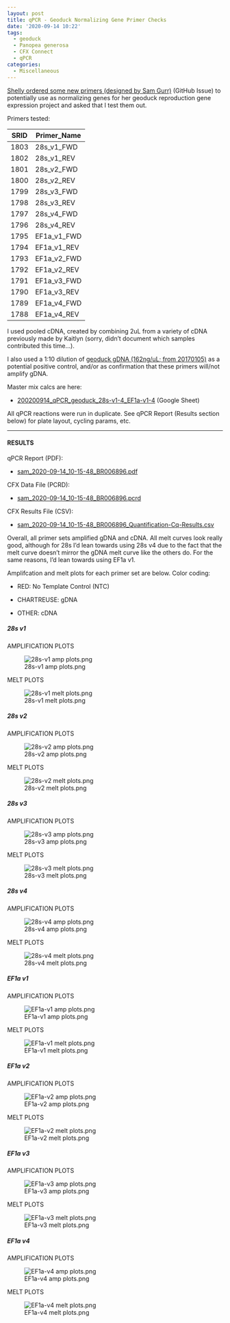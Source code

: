```yaml
---
layout: post
title: qPCR - Geoduck Normalizing Gene Primer Checks
date: '2020-09-14 10:22'
tags:
  - geoduck
  - Panopea generosa
  - CFX Connect
  - qPCR
categories:
  - Miscellaneous
---
```

[Shelly ordered some new primers (designed by Sam Gurr)](https://github.com/RobertsLab/resources/issues/988) (GitHub Issue) to potentially use as normalizing genes for her geoduck reproduction gene expression project and asked that I test them out.

Primers tested:

| SRID | Primer_Name |
|------|-------------|
| 1803 | 28s_v1_FWD  |
| 1802 | 28s_v1_REV  |
| 1801 | 28s_v2_FWD  |
| 1800 | 28s_v2_REV  |
| 1799 | 28s_v3_FWD  |
| 1798 | 28s_v3_REV  |
| 1797 | 28s_v4_FWD  |
| 1796 | 28s_v4_REV  |
| 1795 | EF1a_v1_FWD |
| 1794 | EF1a_v1_REV |
| 1793 | EF1a_v2_FWD |
| 1792 | EF1a_v2_REV |
| 1791 | EF1a_v3_FWD |
| 1790 | EF1a_v3_REV |
| 1789 | EF1a_v4_FWD |
| 1788 | EF1a_v4_REV |


I used pooled cDNA, created by combining 2uL from a variety of cDNA previously made by Kaitlyn (sorry, didn't document which samples contributed this time...).



I also used a 1:10 dilution of [geoduck gDNA (162ng/uL; from 20170105)](https://robertslab.github.io/sams-notebook/2017/01/05/dna-isolation-geoduck-gdna-for-illumina-initiated-sequencing-project.html) as a potential positive control, and/or as confirmation that these primers will/not amplify gDNA.

Master mix calcs are here:

- [200200914_qPCR_geoduck_28s-v1-4_EF1a-v1-4](https://docs.google.com/spreadsheets/d/1WmQ9sJ0ANz5Z0d94BJ_2QOu1mr2XEGGN0Iol-jteTEY/edit?usp=sharing) (Google Sheet)

All qPCR reactions were run in duplicate. See qPCR Report (Results section below) for plate layout, cycling params, etc.


---

#### RESULTS

qPCR Report (PDF):

- [sam_2020-09-14_10-15-48_BR006896.pdf](https://owl.fish.washington.edu/Athaliana/qPCR_data/qPCR_reports/sam_2020-09-14_10-15-48_BR006896.pdf)

CFX Data File (PCRD):

- [sam_2020-09-14_10-15-48_BR006896.pcrd](https://owl.fish.washington.edu/scaphapoda/qPCR_data/cfx_connect_data/sam_2020-09-14_10-15-48_BR006896.pcrd)


CFX Results File (CSV):

- [sam_2020-09-14_10-15-48_BR006896_Quantification-Cq-Results.csv](https://owl.fish.washington.edu/Athaliana/qPCR_data/sam_2020-09-14_10-15-48_BR006896_Quantification-Cq-Results.csv)

Overall, all primer sets amplified gDNA and cDNA. All melt curves look really good, although for 28s I'd lean towards using 28s v4 due to the fact that the melt curve doesn't mirror the gDNA melt curve like the others do. For the same reasons, I'd lean towards using EF1a v1.

Amplifcation and melt plots for each primer set are below. Color coding:

- RED: No Template Control (NTC)

- CHARTREUSE: gDNA

- OTHER: cDNA

##### 28s v1

AMPLIFICATION PLOTS


![28s-v1 amp plots.png ](https://owl.fish.washington.edu/Athaliana/qPCR_data/sam_2020-09-14_10-15-48_BR006896_28s-v1_amp_plots.png)

MELT PLOTS

![28s-v1 melt plots.png ](https://owl.fish.washington.edu/Athaliana/qPCR_data/sam_2020-09-14_10-15-48_BR006896_28s-v1_melt_plots.png)

##### 28s v2

AMPLIFICATION PLOTS

![28s-v2 amp plots.png ](https://owl.fish.washington.edu/Athaliana/qPCR_data/sam_2020-09-14_10-15-48_BR006896_28s-v2_amp_plots.png)

MELT PLOTS

![28s-v2 melt plots.png ](https://owl.fish.washington.edu/Athaliana/qPCR_data/sam_2020-09-14_10-15-48_BR006896_28s-v2_melt_plots.png)

##### 28s v3

AMPLIFICATION PLOTS

![28s-v3 amp plots.png ](https://owl.fish.washington.edu/Athaliana/qPCR_data/sam_2020-09-14_10-15-48_BR006896_28s-v3_amp_plots.png)

MELT PLOTS

![28s-v3 melt plots.png ](https://owl.fish.washington.edu/Athaliana/qPCR_data/sam_2020-09-14_10-15-48_BR006896_28s-v3_melt_plots.png)

##### 28s v4

AMPLIFICATION PLOTS

![28s-v4 amp plots.png ](https://owl.fish.washington.edu/Athaliana/qPCR_data/sam_2020-09-14_10-15-48_BR006896_28s-v4_amp_plots.png)

MELT PLOTS

![28s-v4 melt plots.png ](https://owl.fish.washington.edu/Athaliana/qPCR_data/sam_2020-09-14_10-15-48_BR006896_28s-v4_melt_plots.png)

##### EF1a v1

AMPLIFICATION PLOTS

![EF1a-v1 amp plots.png ](https://owl.fish.washington.edu/Athaliana/qPCR_data/sam_2020-09-14_10-15-48_BR006896_EF1a-v1_amp_plots.png)

MELT PLOTS

![EF1a-v1 melt plots.png ](https://owl.fish.washington.edu/Athaliana/qPCR_data/sam_2020-09-14_10-15-48_BR006896_EF1a-v1_melt_plots.png)

##### EF1a v2

AMPLIFICATION PLOTS

![EF1a-v2 amp plots.png ](https://owl.fish.washington.edu/Athaliana/qPCR_data/sam_2020-09-14_10-15-48_BR006896_EF1a-v2_amp_plots.png)

MELT PLOTS

![EF1a-v2 melt plots.png ](https://owl.fish.washington.edu/Athaliana/qPCR_data/sam_2020-09-14_10-15-48_BR006896_EF1a-v2_melt_plots.png)

##### EF1a v3

AMPLIFICATION PLOTS

![EF1a-v3 amp plots.png ](https://owl.fish.washington.edu/Athaliana/qPCR_data/sam_2020-09-14_10-15-48_BR006896_EF1a-v3_amp_plots.png)

MELT PLOTS

![EF1a-v3 melt plots.png ](https://owl.fish.washington.edu/Athaliana/qPCR_data/sam_2020-09-14_10-15-48_BR006896_EF1a-v3_melt_plots.png)

##### EF1a v4

AMPLIFICATION PLOTS

![EF1a-v4 amp plots.png ](https://owl.fish.washington.edu/Athaliana/qPCR_data/sam_2020-09-14_10-15-48_BR006896_EF1a-v4_amp_plots.png)

MELT PLOTS

![EF1a-v4 melt plots.png ](https://owl.fish.washington.edu/Athaliana/qPCR_data/sam_2020-09-14_10-15-48_BR006896_EF1a-v4_melt_plots.png)
